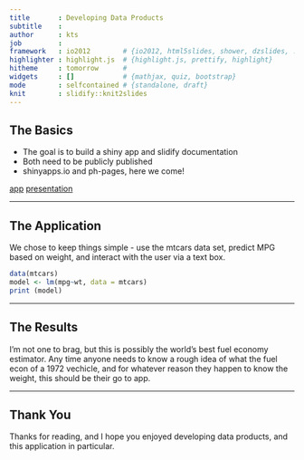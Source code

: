 ```yaml
---
title       : Developing Data Products
subtitle    : 
author      : kts
job         : 
framework   : io2012        # {io2012, html5slides, shower, dzslides, ...}
highlighter : highlight.js  # {highlight.js, prettify, highlight}
hitheme     : tomorrow      # 
widgets     : []            # {mathjax, quiz, bootstrap}
mode        : selfcontained # {standalone, draft}
knit        : slidify::knit2slides
---
```


## The Basics

* The goal is to build a shiny app and slidify documentation
* Both need to be publicly published
* shinyapps.io and ph-pages, here we come!

[app](http://datasciencekev.shinyapps.io/DPProj/)
[presentation](http://datasciencekev.github.io/DDP/)

--- 

## The Application

We chose to keep things simple - use the mtcars data set, predict MPG based on weight, and interact with the user via a text box.

``` r
data(mtcars)
model <- lm(mpg~wt, data = mtcars)
print (model)
```

---

## The Results

I'm not one to brag, but this is possibly the world's best fuel economy estimator.  Any time anyone needs to know a rough idea of what the fuel econ of a 1972 vechicle, and for whatever reason they happen to know the weight, this should be their go to app.

---

## Thank You

Thanks for reading, and I hope you enjoyed developing data products, and this application in particular.